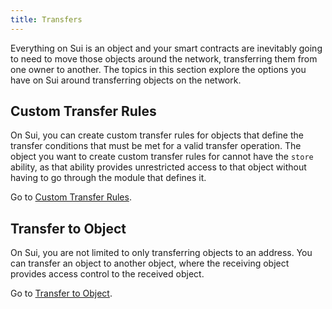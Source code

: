 ```yaml
---
title: Transfers
---
```


Everything on Sui is an object and your smart contracts are inevitably going to need to move those objects around the network, transferring them from one owner to another. The topics in this section explore the options you have on Sui around transferring objects on the network.

## Custom Transfer Rules

On Sui, you can create custom transfer rules for objects that define the transfer conditions that must be met for a valid transfer operation. The object you want to create custom transfer rules for cannot have the `store` ability, as that ability provides unrestricted access to that object without having to go through the module that defines it. 

Go to [Custom Transfer Rules](./transfers/custom-rules.mdx).

## Transfer to Object

On Sui, you are not limited to only transferring objects to an address. You can transfer an object to another object, where the receiving object provides access control to the received object. 

Go to [Transfer to Object](./transfers/transfer-to-object.mdx). 